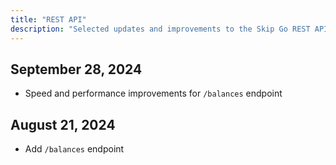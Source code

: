 ```yaml
---
title: "REST API"
description: "Selected updates and improvements to the Skip Go REST API."
---
```


## September 28, 2024
- Speed and performance improvements for `/balances` endpoint

## August 21, 2024
- Add `/balances` endpoint